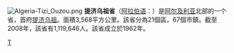 {{Unreferenced|time=2022-01-06T07:44:31+00:00}}
[[File:Algeria-Tizi_Ouzou.png|right]]
'''提济乌祖省'''（[[阿拉伯语|阿拉伯语]]：'''{{rtl-lang|ar|تيزي وزو}}'''）是[[阿尔及利亚|阿尔及利亚]]北部的一个省，首府[[提济乌祖|提济乌祖]]。面積3,568平方公里。該省分為21個區，67個市鎮。截至2008年，該省有1,119,646人。該省成立於1962年。

{{coord|display=title}}
{{Algeria-geo-stub}}
{{阿尔及利亚省份}}

[[Category:阿尔及利亚省份|T]]